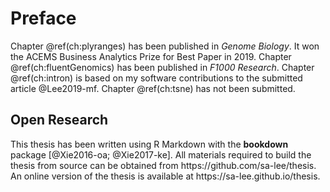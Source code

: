 # Preface {-}

Chapter \@ref(ch:plyranges) has been published in _Genome Biology_. It
won the ACEMS Business Analytics Prize for Best Paper in 2019. Chapter \@ref(ch:fluentGenomics) has been published in _F1000 Research_.  Chapter
\@ref(ch:intron) is based on my software contributions to the submitted
article @Lee2019-mf. Chapter \@ref(ch:tsne) has not been submitted.

## Open Research

This thesis has been written using R Markdown with the **bookdown**
package [@Xie2016-oa; @Xie2017-ke]. All materials required to build the
thesis from source can be obtained from https://github.com/sa-lee/thesis. An
online version of the thesis is available at https://sa-lee.github.io/thesis.

\clearpage\pagenumbering{arabic}\setcounter{page}{0}
